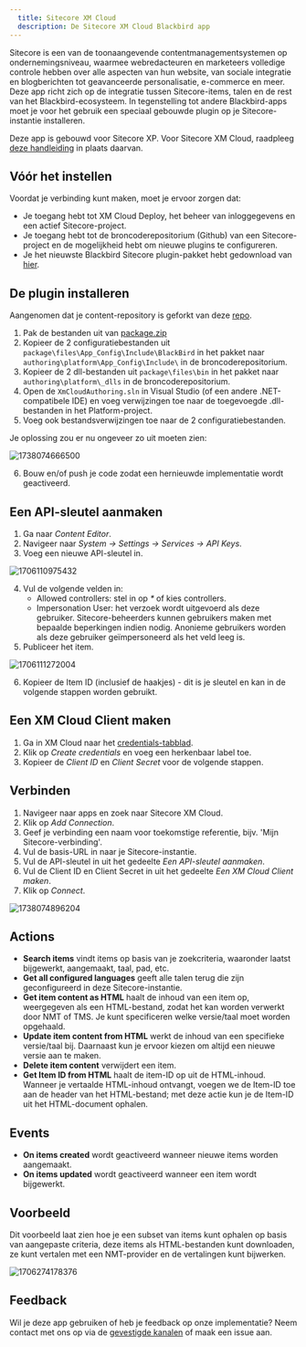 ```yaml
---
  title: Sitecore XM Cloud
  description: De Sitecore XM Cloud Blackbird app
---
```


<LinkCard title="View on Github" target="_blank" href="https://github.com/bb-io/SitecoreXmCloud" icon="github" />

Sitecore is een van de toonaangevende contentmanagementsystemen op ondernemingsniveau, waarmee webredacteuren en marketeers volledige controle hebben over alle aspecten van hun website, van sociale integratie en blogberichten tot geavanceerde personalisatie, e-commerce en meer. Deze app richt zich op de integratie tussen Sitecore-items, talen en de rest van het Blackbird-ecosysteem. In tegenstelling tot andere Blackbird-apps moet je voor het gebruik een speciaal gebouwde plugin op je Sitecore-instantie installeren.

Deze app is gebouwd voor Sitecore XP. Voor Sitecore XM Cloud, raadpleeg [deze handleiding](https://docs.blackbird.io/apps/sitecore-xp/) in plaats daarvan.

## Vóór het instellen

Voordat je verbinding kunt maken, moet je ervoor zorgen dat:

- Je toegang hebt tot XM Cloud Deploy, het beheer van inloggegevens en een actief Sitecore-project.
- Je toegang hebt tot de broncoderepositorium (Github) van een Sitecore-project en de mogelijkheid hebt om nieuwe plugins te configureren.
- Je het nieuwste Blackbird Sitecore plugin-pakket hebt gedownload van [hier](https://docs.blackbird.io/sitecore/package.zip).

## De plugin installeren

Aangenomen dat je content-repository is geforkt van deze [repo](https://github.com/sitecorelabs/xmcloud-foundation-head).

1. Pak de bestanden uit van [package.zip](https://docs.blackbird.io/sitecore/package.zip)
2. Kopieer de 2 configuratiebestanden uit `package\files\App_Config\Include\BlackBird` in het pakket naar `authoring\platform\App_Config\Include\` in de broncoderepositorium.
3. Kopieer de 2 dll-bestanden uit `package\files\bin` in het pakket naar `authoring\platform\_dlls` in de broncoderepositorium.
4. Open de `XmCloudAuthoring.sln` in Visual Studio (of een andere .NET-compatibele IDE) en voeg verwijzingen toe naar de toegevoegde .dll-bestanden in het Platform-project.
5. Voeg ook bestandsverwijzingen toe naar de 2 configuratiebestanden.

Je oplossing zou er nu ongeveer zo uit moeten zien:

![1738074666500](https://raw.githubusercontent.com/bb-io/SitecoreXmCloud/main/image/README/1738074666500.png)

6. Bouw en/of push je code zodat een hernieuwde implementatie wordt geactiveerd.

## Een API-sleutel aanmaken

1. Ga naar _Content Editor_.
2. Navigeer naar _System -> Settings -> Services -> API Keys_.
3. Voeg een nieuwe API-sleutel in.

![1706110975432](https://raw.githubusercontent.com/bb-io/SitecoreXmCloud/main/image/README/1706110975432.png)

4. Vul de volgende velden in:
   - Allowed controllers: stel in op _\*_ of kies controllers.
   - Impersonation User: het verzoek wordt uitgevoerd als deze gebruiker. Sitecore-beheerders kunnen gebruikers maken met bepaalde beperkingen indien nodig. Anonieme gebruikers worden als deze gebruiker geïmpersoneerd als het veld leeg is.
5. Publiceer het item.

![1706111272004](https://raw.githubusercontent.com/bb-io/SitecoreXmCloud/main/image/README/1706111272004.png)

6. Kopieer de Item ID (inclusief de haakjes) - dit is je sleutel en kan in de volgende stappen worden gebruikt.

## Een XM Cloud Client maken

1. Ga in XM Cloud naar het [credentials-tabblad](https://deploy.sitecorecloud.io/credentials).
2. Klik op _Create credentials_ en voeg een herkenbaar label toe.
3. Kopieer de _Client ID_ en _Client Secret_ voor de volgende stappen.

## Verbinden

1. Navigeer naar apps en zoek naar Sitecore XM Cloud.
2. Klik op _Add Connection_.
3. Geef je verbinding een naam voor toekomstige referentie, bijv. 'Mijn Sitecore-verbinding'.
4. Vul de basis-URL in naar je Sitecore-instantie.
5. Vul de API-sleutel in uit het gedeelte _Een API-sleutel aanmaken_.
6. Vul de Client ID en Client Secret in uit het gedeelte _Een XM Cloud Client maken_.
7. Klik op _Connect_.

![1738074896204](https://raw.githubusercontent.com/bb-io/SitecoreXmCloud/main/image/README/1738074896204.png)

## Actions

- **Search items** vindt items op basis van je zoekcriteria, waaronder laatst bijgewerkt, aangemaakt, taal, pad, etc.
- **Get all configured languages** geeft alle talen terug die zijn geconfigureerd in deze Sitecore-instantie.
- **Get item content as HTML** haalt de inhoud van een item op, weergegeven als een HTML-bestand, zodat het kan worden verwerkt door NMT of TMS. Je kunt specificeren welke versie/taal moet worden opgehaald.
- **Update item content from HTML** werkt de inhoud van een specifieke versie/taal bij. Daarnaast kun je ervoor kiezen om altijd een nieuwe versie aan te maken.
- **Delete item content** verwijdert een item.
- **Get Item ID from HTML** haalt de item-ID op uit de HTML-inhoud. Wanneer je vertaalde HTML-inhoud ontvangt, voegen we de Item-ID toe aan de header van het HTML-bestand; met deze actie kun je de Item-ID uit het HTML-document ophalen.

## Events

- **On items created** wordt geactiveerd wanneer nieuwe items worden aangemaakt.
- **On items updated** wordt geactiveerd wanneer een item wordt bijgewerkt.

## Voorbeeld

Dit voorbeeld laat zien hoe je een subset van items kunt ophalen op basis van aangepaste criteria, deze items als HTML-bestanden kunt downloaden, ze kunt vertalen met een NMT-provider en de vertalingen kunt bijwerken.

![1706274178376](https://raw.githubusercontent.com/bb-io/SitecoreXmCloud/main/image/README/1706274178376.png)

## Feedback

Wil je deze app gebruiken of heb je feedback op onze implementatie? Neem contact met ons op via de [gevestigde kanalen](https://www.blackbird.io/) of maak een issue aan.